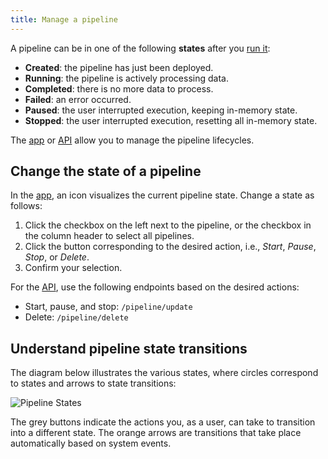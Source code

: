 ```yaml
---
title: Manage a pipeline
---
```


A pipeline can be in one of the following **states** after you [run
it](/guides/basic-usage/run-pipelines):

- **Created**: the pipeline has just been deployed.
- **Running**: the pipeline is actively processing data.
- **Completed**: there is no more data to process.
- **Failed**: an error occurred.
- **Paused**: the user interrupted execution, keeping in-memory state.
- **Stopped**: the user interrupted execution, resetting all in-memory state.

The [app](https://app.tenzir.com/) or [API](/references/api/node) allow
you to manage the pipeline lifecycles.

## Change the state of a pipeline

In the [app](https://app.tenzir.com/overview), an icon visualizes the current
pipeline state. Change a state as follows:


<Steps>

1. Click the checkbox on the left next to the pipeline, or the checkbox in the
   column header to select all pipelines.
1. Click the button corresponding to the desired action, i.e., *Start*, *Pause*,
   *Stop*, or *Delete*.
1. Confirm your selection.

</Steps>

For the [API](/references/api/node), use the following endpoints based on
the desired actions:

- Start, pause, and stop: `/pipeline/update`
- Delete: `/pipeline/delete`

## Understand pipeline state transitions

The diagram below illustrates the various states, where circles correspond to
states and arrows to state transitions:

![Pipeline States](manage-a-pipeline/pipeline-states.svg)

The grey buttons indicate the actions you, as a user, can take to transition
into a different state. The orange arrows are transitions that take place
automatically based on system events.
